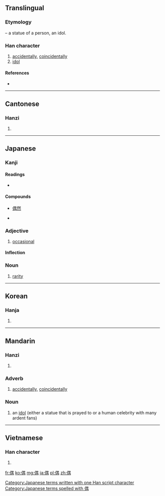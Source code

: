 ==Translingual==
===Etymology===
{{Han compound|人|alt1=亻|t1=person|禺|ls=psc|c1=s|c2=p}} – a statue of a person, an idol.

===Han character===
{{Han char|rn=9|rad=人|as=09|sn=11|four=2622<sub>7</sub>|canj=人田中月 (OWLB)|ids=⿰[[亻]][[禺]]}}

# [[accidentally]], [[coincidentally]]
# [[idol]]

====References====
* {{Han ref|kx=0112.010|dkj=00899|dj=0238.090|hdz=10190.030|uh=5076|ud=20598|bh=B0B8|bd=45240}}

----

==Cantonese==

===Hanzi===
{{yue-hanzi|jyut=|y=ngau5}}

# {{defn|lang=yue|sort=人09}}

----

==Japanese==

===Kanji===
{{ja-kanji|grade=c|rs=人09}}

====Readings====
* {{ja-readings|on=[[ぐう]] (gū), [[ごう]] (gō)|kun=[[たぐい]] (tagui), [[たまたま]] (tamatama)}}

====Compounds====
{{top3}}
* [[偶然]]
{{mid3}}
* {{term|配偶者||[[spouse]]|tr=はいぐうしゃ, haigūsha|sc=Jpan|lang=ja}}
{{mid3}}
{{bottom}}

===Adjective===
{{ja-adj|k|decl=な|hira=たま|rom=tama}}

# [[occasional]]

====Inflection====
{{ja-na|偶|たま|tama}}

===Noun===
{{ja-noun|k|hira=たま|rom=tama}} 

# [[rarity]]

[[Category:Japanese terms written with one Han script character]]
[[Category:Japanese terms spelled with 偶]]
----

==Korean==

===Hanja===
{{ko-hanja|hangeul=우|rv=u|mr=u}}

# {{defn|lang=ko|sort=人09}}

----

==Mandarin==

===Hanzi===
{{cmn-hanzi|pin=[[ǒu]] ([[ou3]]), [[zán]] ([[zan2]])|wg=ou<sup>3</sup>, tsan<sup>2</sup>}}

# {{defn|lang=cmn|sort=人09}}

===Adverb===
{{head|cmn|adverb|sc=Hani}}{{attention|cmn|needs inflection template}}

# [[accidentally]], [[coincidentally]]

===Noun===
{{head|cmn|noun|sc=Hani}}{{attention|cmn|needs inflection template}}

# an [[idol]] (either a statue that is prayed to or a human celebrity with many ardent fans)

----

==Vietnamese==

===Han character===
{{vi-hantu|[[ngẫu]], [[ngẩu]], [[ngậu]]|rs=人09}}

# {{defn|lang=vi|sort=人09}}

[[fr:偶]]
[[ko:偶]]
[[mg:偶]]
[[ja:偶]]
[[pl:偶]]
[[zh:偶]]